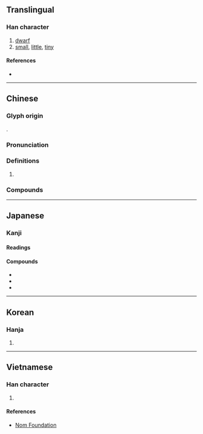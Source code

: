 {{character info/new}}
==Translingual==

===Han character===
{{Han char|rn=9|rad=人|as=06|sn=8|four=25290|canj=OHJD|ids=⿰亻朱}}

# [[dwarf]]
# [[small]], [[little]], [[tiny]]

====References====
* {{Han ref|kx=0102.030|dkj=00592|dj=0216.030|hdz=10148.090|uh=4F8F|ud=20367|bh=A8DC|bd=43228}}

----

==Chinese==
{{zh-forms}}

===Glyph origin===
{{Han etym}}
{{Han compound|人|朱|ls=psc|ls2=ic|c1=s|c2=p|t1=person|t2=short [[tree]] [[stump]]}}.

===Pronunciation===
{{zh-pron
|m=zhū
|c=zyu1
|mn=ml:chu
|mc=y
|oc=y
|ma=
|cat=n,a
}}

===Definitions===
{{zh-hanzi}}

# {{rfdef|lang=zh}}

===Compounds===
{{zh-der|侏儒|侏儒症|侏離|侏羅山脈|侏羅紀|侏羅系|侏儒觀戰}}

----

==Japanese==

===Kanji===
{{ja-kanji|grade=|rs=人06}}

====Readings====
{{ja-readings|goon=[[す]] (su)|kanon=[[しゅ]] (shu)|kun=[[みじかい]] (mijikai), [[あざむく]] (azamuku)}}

====Compounds====
{{der-top|Compound}}
* {{ja-r|侏儒|しゅじゅ}}
* {{ja-r|侏離|しゅり}}
* {{ja-r|侏儒|ひきひと}}
{{der-bottom}}

----

==Korean==

===Hanja===
{{ko-hanja|hangeul=주|rv=ju|mr=chu}}

# {{defn|lang=ko|sort=人06}}

----

==Vietnamese==

===Han character===
{{vi-hantu|[[thù]]|rs=人06}}

# {{defn|lang=vi|sort=人06}}

====References====
* [http://nomfoundation.org/common/nom_details.php?codepoint=4f8f Nom Foundation]

{{cln|vi|Han tu}}